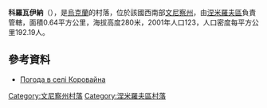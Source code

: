 {{coord|48|59|34|N|28|56|17|E|scale:30000|display=title}}

'''科羅瓦伊納'''（{{lang-uk|Коровайна}}），是[[烏克蘭|烏克蘭]]的村落，位於該國西南部[[文尼察州|文尼察州]]，由[[涅米羅夫區|涅米羅夫區]]負責管轄，面積0.64平方公里，海拔高度280米，2001年人口123，人口密度每平方公里192.19人。

==參考資料==
* [http://weather.in.ua/ua/vinnickaja/11530 Погода в селі Коровайна]

[[Category:文尼察州村落|Category:文尼察州村落]]
[[Category:涅米羅夫區村落|Category:涅米羅夫區村落]]


{{Vinnytsia-geo-stub}}